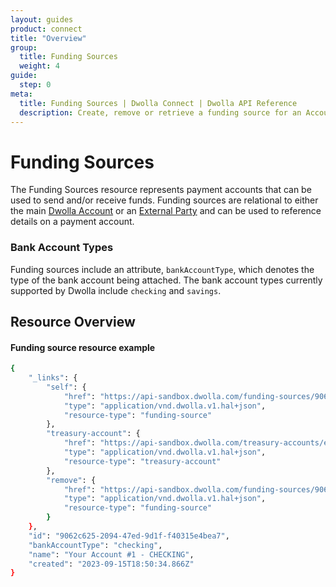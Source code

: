 ```yaml
---
layout: guides
product: connect
title: "Overview"
group:
  title: Funding Sources
  weight: 4
guide:
  step: 0
meta:
  title: Funding Sources | Dwolla Connect | Dwolla API Reference
  description: Create, remove or retrieve a funding source for an Account.
---
```



# Funding Sources

The Funding Sources resource represents payment accounts that can be used to send and/or receive funds. Funding sources are relational to either the main [Dwolla Account](/api-reference/connect/funding-sources/create) or an [External Party](/api-reference/connect/external-parties/create-funding-source) and can be used to reference details on a payment account.

### Bank Account Types

Funding sources include an attribute, `bankAccountType`, which denotes the type of the bank account being attached. The bank account types currently supported by Dwolla include `checking` and `savings`.

## Resource Overview

<Table table={AccountFundingSource} />

#### Funding source resource example

```bash
{
    "_links": {
        "self": {
            "href": "https://api-sandbox.dwolla.com/funding-sources/9062c625-2094-47ed-9d1f-f40315e4bea7",
            "type": "application/vnd.dwolla.v1.hal+json",
            "resource-type": "funding-source"
        },
        "treasury-account": {
            "href": "https://api-sandbox.dwolla.com/treasury-accounts/ea5f9468-4374-410f-b52e-5461d8cbca98",
            "type": "application/vnd.dwolla.v1.hal+json",
            "resource-type": "treasury-account"
        },
        "remove": {
            "href": "https://api-sandbox.dwolla.com/funding-sources/9062c625-2094-47ed-9d1f-f40315e4bea7",
            "type": "application/vnd.dwolla.v1.hal+json",
            "resource-type": "funding-source"
        }
    },
    "id": "9062c625-2094-47ed-9d1f-f40315e4bea7",
    "bankAccountType": "checking",
    "name": "Your Account #1 - CHECKING",
    "created": "2023-09-15T18:50:34.866Z"
}
```

